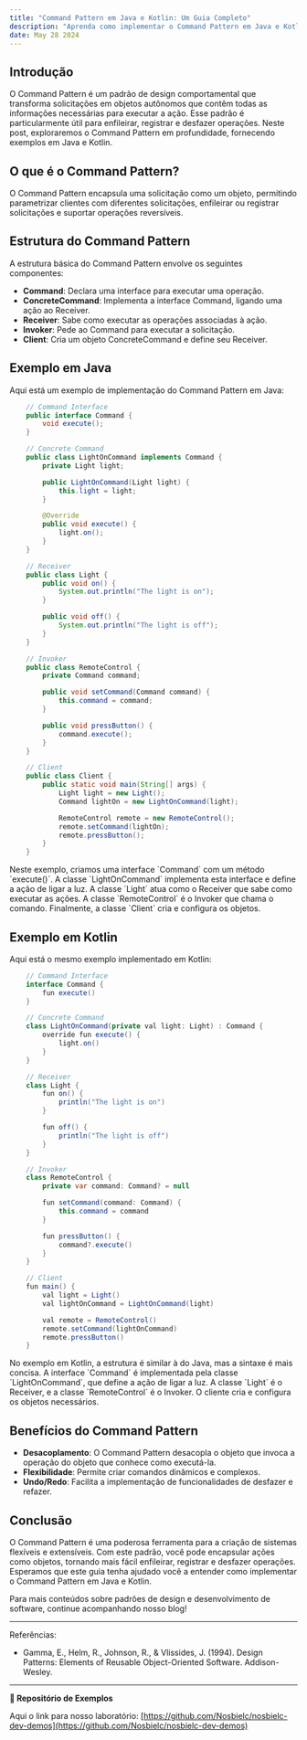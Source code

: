 ```yaml
---
title: "Command Pattern em Java e Kotlin: Um Guia Completo"
description: "Aprenda como implementar o Command Pattern em Java e Kotlin com exemplos práticos e compreenda os benefícios desse poderoso padrão de design."
date: May 28 2024
---
```


## Introdução

O Command Pattern é um padrão de design comportamental que transforma solicitações em objetos autônomos que contêm todas as informações necessárias para executar a ação. Esse padrão é particularmente útil para enfileirar, registrar e desfazer operações. Neste post, exploraremos o Command Pattern em profundidade, fornecendo exemplos em Java e Kotlin.

## O que é o Command Pattern?

O Command Pattern encapsula uma solicitação como um objeto, permitindo parametrizar clientes com diferentes solicitações, enfileirar ou registrar solicitações e suportar operações reversíveis.

## Estrutura do Command Pattern

A estrutura básica do Command Pattern envolve os seguintes componentes:
- **Command**: Declara uma interface para executar uma operação.
- **ConcreteCommand**: Implementa a interface Command, ligando uma ação ao Receiver.
- **Receiver**: Sabe como executar as operações associadas à ação.
- **Invoker**: Pede ao Command para executar a solicitação.
- **Client**: Cria um objeto ConcreteCommand e define seu Receiver.

## Exemplo em Java

Aqui está um exemplo de implementação do Command Pattern em Java:

```java
    // Command Interface
    public interface Command {
        void execute();
    }

    // Concrete Command
    public class LightOnCommand implements Command {
        private Light light;

        public LightOnCommand(Light light) {
            this.light = light;
        }

        @Override
        public void execute() {
            light.on();
        }
    }

    // Receiver
    public class Light {
        public void on() {
            System.out.println("The light is on");
        }

        public void off() {
            System.out.println("The light is off");
        }
    }

    // Invoker
    public class RemoteControl {
        private Command command;

        public void setCommand(Command command) {
            this.command = command;
        }

        public void pressButton() {
            command.execute();
        }
    }

    // Client
    public class Client {
        public static void main(String[] args) {
            Light light = new Light();
            Command lightOn = new LightOnCommand(light);

            RemoteControl remote = new RemoteControl();
            remote.setCommand(lightOn);
            remote.pressButton();
        }
    }
```

Neste exemplo, criamos uma interface \`Command\` com um método \`execute()\`. A classe \`LightOnCommand\` implementa esta interface e define a ação de ligar a luz. A classe \`Light\` atua como o Receiver que sabe como executar as ações. A classe \`RemoteControl\` é o Invoker que chama o comando. Finalmente, a classe \`Client\` cria e configura os objetos.

## Exemplo em Kotlin

Aqui está o mesmo exemplo implementado em Kotlin:

```java
    // Command Interface
    interface Command {
        fun execute()
    }

    // Concrete Command
    class LightOnCommand(private val light: Light) : Command {
        override fun execute() {
            light.on()
        }
    }

    // Receiver
    class Light {
        fun on() {
            println("The light is on")
        }

        fun off() {
            println("The light is off")
        }
    }

    // Invoker
    class RemoteControl {
        private var command: Command? = null

        fun setCommand(command: Command) {
            this.command = command
        }

        fun pressButton() {
            command?.execute()
        }
    }

    // Client
    fun main() {
        val light = Light()
        val lightOnCommand = LightOnCommand(light)

        val remote = RemoteControl()
        remote.setCommand(lightOnCommand)
        remote.pressButton()
    }
```

No exemplo em Kotlin, a estrutura é similar à do Java, mas a sintaxe é mais concisa. A interface \`Command\` é implementada pela classe \`LightOnCommand\`, que define a ação de ligar a luz. A classe \`Light\` é o Receiver, e a classe \`RemoteControl\` é o Invoker. O cliente cria e configura os objetos necessários.

## Benefícios do Command Pattern

- **Desacoplamento**: O Command Pattern desacopla o objeto que invoca a operação do objeto que conhece como executá-la.
- **Flexibilidade**: Permite criar comandos dinâmicos e complexos.
- **Undo/Redo**: Facilita a implementação de funcionalidades de desfazer e refazer.

## Conclusão

O Command Pattern é uma poderosa ferramenta para a criação de sistemas flexíveis e extensíveis. Com este padrão, você pode encapsular ações como objetos, tornando mais fácil enfileirar, registrar e desfazer operações. Esperamos que este guia tenha ajudado você a entender como implementar o Command Pattern em Java e Kotlin.

Para mais conteúdos sobre padrões de design e desenvolvimento de software, continue acompanhando nosso blog!

---

Referências:
- Gamma, E., Helm, R., Johnson, R., & Vlissides, J. (1994). Design Patterns: Elements of Reusable Object-Oriented Software. Addison-Wesley.
---

**🔗 Repositório de Exemplos**

Aqui o link para nosso laboratório: [https://github.com/Nosbielc/nosbielc-dev-demos](https://github.com/Nosbielc/nosbielc-dev-demos)